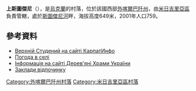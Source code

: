 {{coord|48|44|11|N|23|21|27|E|scale:100000|display=title}}

'''上斯圖傑尼'''（{{lang-uk|Верхній Студений}}），是[[烏克蘭|烏克蘭]]的村落，位於該國西部[[外喀爾巴阡州|外喀爾巴阡州]]，由[[米日吉里亞區|米日吉里亞區]]負責管轄，處於[[斯圖傑尼河|斯圖傑尼河]]畔，海拔高度649米，2001年人口759。

==參考資料==
* [http://karpatinfo.net.ua/telepules/verkhniy-studenyy Верхній Студений на сайті КарпатИнфо]{{Wayback|url=http://karpatinfo.net.ua/telepules/verkhniy-studenyy |date=20130203104251 }}
* [http://weather.in.ua/ua/zakarpatskaja/3239 Погода в селі] {{Wayback|url=http://weather.in.ua/ua/zakarpatskaja/3239 |date=20170113013530 }}
* [http://www.derev.org.ua/zakarp/verkhnij_stud.htm Інформація на сайті Дерев'яні Храми України] {{Wayback|url=http://www.derev.org.ua/zakarp/verkhnij_stud.htm |date=20220504202830 }}
* [http://carpathian.info/advertisements/98 Заклади відпочинку] {{Wayback|url=http://carpathian.info/advertisements/98 |date=20181003120519 }}

{{DEFAULTSORT:Верхній Студений}}

[[Category:外喀爾巴阡州村落|Category:外喀爾巴阡州村落]]
[[Category:米日吉里亞區村落|Category:米日吉里亞區村落]]


{{Zakarpattia-geo-stub}}